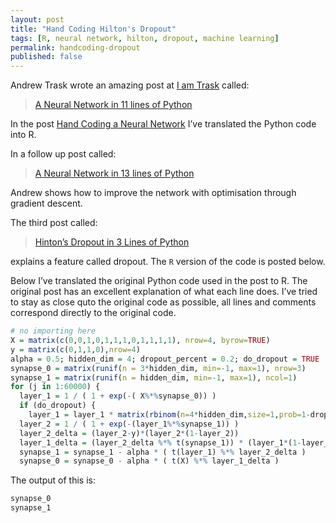 ```yaml
---
layout: post
title: "Hand Coding Hilton's Dropout"
tags: [R, neural network, hilton, dropout, machine learning]
permalink: handcoding-dropout
published: false
---
```


Andrew Trask wrote an amazing post at [I am Trask](http://iamtrask.github.io/) called:

> [A Neural Network in 11 lines of Python](http://iamtrask.github.io/2015/07/12/basic-python-network/)

In the post [Hand Coding a Neural Network](/handcoding-neural-network) I've translated the Python code into R.

In a follow up post called:

> [A Neural Network in 13 lines of Python](http://iamtrask.github.io/2015/07/27/python-network-part2/)

Andrew shows how to improve the network with optimisation through gradient descent.

The third post called:

> [Hinton's Dropout in 3 Lines of Python](http://iamtrask.github.io/2015/07/28/dropout/)

explains a feature called dropout. The `R` version of the code is posted below.

Below I've translated the original Python code used in the post to R.
The original post has an excellent explanation of what each line does.
I've tried to stay as close quto the original code as possible,
all lines and comments correspond directly to the original code.

```r
# no importing here
X = matrix(c(0,0,1,0,1,1,1,0,1,1,1,1), nrow=4, byrow=TRUE)
y = matrix(c(0,1,1,0),nrow=4)
alpha = 0.5; hidden_dim = 4; dropout_percent = 0.2; do_dropout = TRUE
synapse_0 = matrix(runif(n = 3*hidden_dim, min=-1, max=1), nrow=3)
synapse_1 = matrix(runif(n = hidden_dim, min=-1, max=1), ncol=1)
for (j in 1:60000) {
  layer_1 = 1 / ( 1 + exp(-( X%*%synapse_0)) )
  if (do_dropout) {
    layer_1 = layer_1 * matrix(rbinom(n=4*hidden_dim,size=1,prob=1-dropout_percent), nrow=hidden_dim) * ( 1/(1*dropout_percent) ) }
  layer_2 = 1 / ( 1 + exp(-(layer_1%*%synapse_1)) )
  layer_2_delta = (layer_2-y)*(layer_2*(1-layer_2))
  layer_1_delta = (layer_2_delta %*% t(synapse_1)) * (layer_1*(1-layer_1))
  synapse_1 = synapse_1 - alpha * ( t(layer_1) %*% layer_2_delta )
  synapse_0 = synapse_0 - alpha * ( t(X) %*% layer_1_delta )                 }
```

The output of this is:

```r
synapse_0
synapse_1
```
